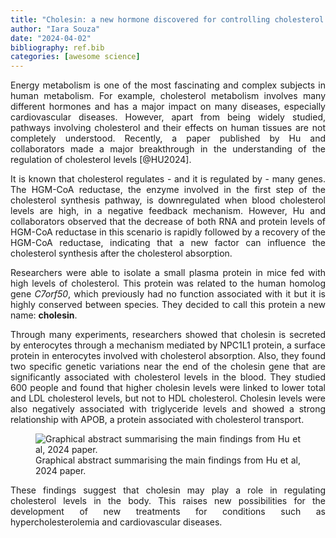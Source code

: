 ```yaml
---
title: "Cholesin: a new hormone discovered for controlling cholesterol levels in humans"
author: "Iara Souza"
date: "2024-04-02"
bibliography: ref.bib
categories: [awesome science]
---
```


<style>
body {
text-align: justify}
</style>

Energy metabolism is one of the most fascinating and complex subjects in human metabolism. For example, cholesterol metabolism involves many different hormones and has a major impact on many diseases, especially cardiovascular diseases. However, apart from being widely studied, pathways involving cholesterol and their effects on human tissues are not completely understood. Recently, a paper published by Hu and collaborators made a major breakthrough in the understanding of the regulation of cholesterol levels [@HU2024]. 

It is known that cholesterol regulates - and it is regulated by - many genes. The HGM-CoA reductase, the enzyme involved in the first step of the cholesterol synthesis pathway, is downregulated when blood cholesterol levels are high, in a negative feedback mechanism. However, Hu and collaborators observed that the decrease of both RNA and protein levels of HGM-CoA reductase in this scenario is rapidly followed by a recovery of the HGM-CoA reductase, indicating that a new factor can influence the cholesterol synthesis after the cholesterol absorption. 

Researchers were able to isolate a small plasma protein in mice fed with high levels of cholesterol. This protein was related to the human homolog gene *C7orf50*, which previously had no function associated with it but it is highly conserved between species. They decided to call this protein a new name: **cholesin**. 

Through many experiments, researchers showed that cholesin is secreted by enterocytes through a mechanism mediated by NPC1L1 protein, a surface protein in enterocytes involved with cholesterol absorption. Also, they found two specific genetic variations near the end of the cholesin gene that are significantly associated with cholesterol levels in the blood. They studied 600 people and found that higher cholesin levels were linked to lower total and LDL cholesterol levels, but not to HDL cholesterol. Cholesin levels were also negatively associated with triglyceride levels and showed a strong relationship with APOB, a protein associated with cholesterol transport.

![Graphical abstract summarising the main findings from Hu et al, 2024 paper.](fig1.jpg)

These findings suggest that cholesin may play a role in regulating cholesterol levels in the body. This raises new possibilities for the development of  new treatments for conditions such as hypercholesterolemia and cardiovascular diseases. 
